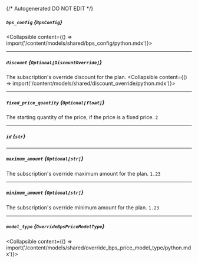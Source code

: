 {/* Autogenerated DO NOT EDIT  */}

##### `bps_config` *{`BpsConfig`}*
<Collapsible content={() => import('/content/models/shared/bps_config/python.mdx')}>
</Collapsible>

---
##### `discount` *{`Optional[DiscountOverride]`}*
The subscription's override discount for the plan.
<Collapsible content={() => import('/content/models/shared/discount_override/python.mdx')}>
</Collapsible>

---
##### `fixed_price_quantity` *{`Optional[float]`}*
The starting quantity of the price, if the price is a fixed price.
`2`

---
##### `id` *{`str`}*

---
##### `maximum_amount` *{`Optional[str]`}*
The subscription's override maximum amount for the plan.
`1.23`

---
##### `minimum_amount` *{`Optional[str]`}*
The subscription's override minimum amount for the plan.
`1.23`

---
##### `model_type` *{`OverrideBpsPriceModelType`}*
<Collapsible content={() => import('/content/models/shared/override_bps_price_model_type/python.mdx')}>
</Collapsible>

